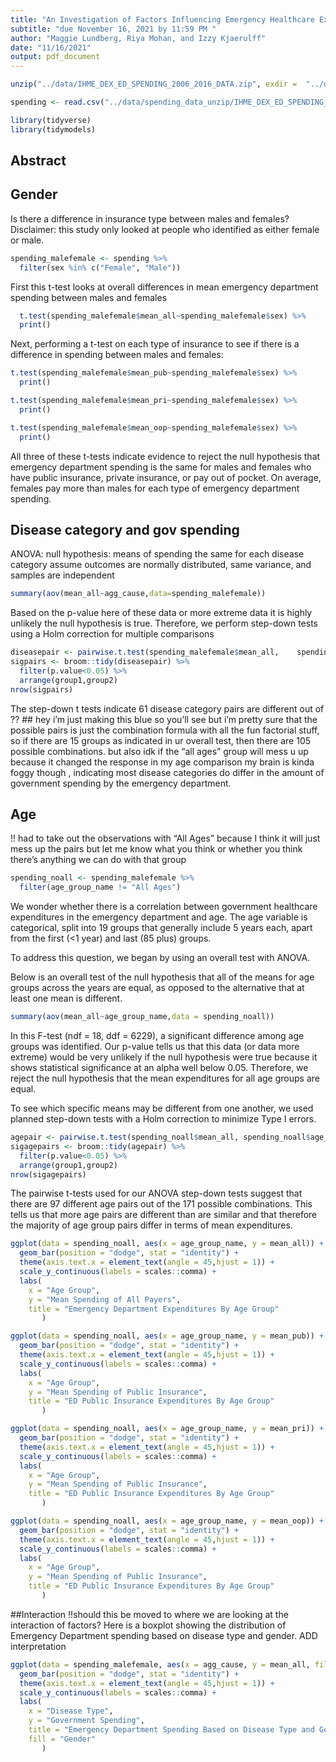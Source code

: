```yaml
---
title: "An Investigation of Factors Influencing Emergency Healthcare Expenditures"
subtitle: "due November 16, 2021 by 11:59 PM "
author: "Maggie Lundberg, Riya Mohan, and Izzy Kjaerulff"
date: "11/16/2021"
output: pdf_document
---
```


```r
unzip("../data/IHME_DEX_ED_SPENDING_2006_2016_DATA.zip", exdir =  "../data/spending_data_unzip")

spending <- read.csv("../data/spending_data_unzip/IHME_DEX_ED_SPENDING_2006_2016_DATA_Y2021M09D23.CSV")
```

```r
library(tidyverse)
library(tidymodels)
```


## Abstract


## Gender

Is there a difference in insurance type between males and females? Disclaimer: this study only looked at people who identified as either female or male.

```r
spending_malefemale <- spending %>%
  filter(sex %in% c("Female", "Male"))

```


First this t-test looks at overall differences in mean emergency department spending between males and females
```r
  t.test(spending_malefemale$mean_all~spending_malefemale$sex) %>%
  print()
```

Next, performing a t-test on each type of insurance to see if there is a difference in spending between males and females:
```r
t.test(spending_malefemale$mean_pub~spending_malefemale$sex) %>%
  print()
```
```r
t.test(spending_malefemale$mean_pri~spending_malefemale$sex) %>%
  print()
```
```r
t.test(spending_malefemale$mean_oop~spending_malefemale$sex) %>%
  print()
```
All three of these t-tests indicate evidence to reject the null hypothesis that emergency department spending is the same for males and females who have public insurance, private insurance, or pay out of pocket. On average, females pay more than males for each type of emergency department spending. 

## Disease category and gov spending

ANOVA:
null hypothesis: means of spending the same for each disease category
assume outcomes are normally distributed, same variance, and samples are independent
```r
summary(aov(mean_all~agg_cause,data=spending_malefemale))
```

Based on the p-value here of these data or more extreme data it is highly unlikely the null hypothesis is true. Therefore, we perform step-down tests using a Holm correction for multiple comparisons
```r
diseasepair <- pairwise.t.test(spending_malefemale$mean_all,    spending_malefemale$agg_cause, p.adj = "holm")
sigpairs <- broom::tidy(diseasepair) %>%
  filter(p.value<0.05) %>%
  arrange(group1,group2)
nrow(sigpairs)
```
The step-down t tests indicate 61 disease category pairs are different out of ??
## hey i'm just making this blue so you'll see but i'm pretty sure that the possible pairs is just the combination formula with all the fun factorial stuff, so if there are 15 groups as indicated in ur overall test, then there are 105 possible combinations. but also idk if the "all ages" group will mess u up because it changed the response in my age comparison my brain is kinda foggy though
, indicating most disease categories do differ in the amount of government spending by the emergency department. 



## Age

!! had to take out the observations with "All Ages" because I think it will just mess up the pairs but let me know what you think or whether you think there's anything we can do with that group

```r

spending_noall <- spending_malefemale %>%
  filter(age_group_name != "All Ages")

```


We wonder whether there is a correlation between government healthcare expenditures in the emergency department and age. The age variable is categorical, split into 19 groups that generally include 5 years each, apart from the first (<1 year) and last (85 plus) groups. 

To address this question, we began by using an overall test with ANOVA.

Below is an overall test of the null hypothesis that all of the means for age groups across the years are equal, as opposed to the alternative that at least one mean is different.

```r

summary(aov(mean_all~age_group_name,data = spending_noall))

```

In this F-test (ndf = 18, ddf = 6229), a significant difference among age groups was identified. Our p-value tells us that this data (or data more extreme) would be very unlikely if the null hypothesis were true because it shows statistical significance at an alpha well below 0.05. Therefore, we reject the null hypothesis that the mean expenditures for all age groups are equal.

To see which specific means may be different from one another, we used planned step-down tests with a Holm correction to minimize Type I errors.

```r

agepair <- pairwise.t.test(spending_noall$mean_all, spending_noall$age_group_name, p.adj = "holm")
sigagepairs <- broom::tidy(agepair) %>%
  filter(p.value<0.05) %>%
  arrange(group1,group2)
nrow(sigagepairs)

```

The pairwise t-tests used for our ANOVA step-down tests suggest that there are 97 different age pairs out of the 171 possible combinations. This tells us that more age pairs are different than are similar and that therefore the majority of age group pairs differ in terms of mean expenditures.

```r

ggplot(data = spending_noall, aes(x = age_group_name, y = mean_all)) +
  geom_bar(position = "dodge", stat = "identity") +
  theme(axis.text.x = element_text(angle = 45,hjust = 1)) +
  scale_y_continuous(labels = scales::comma) +
  labs(
    x = "Age Group",
    y = "Mean Spending of All Payers",
    title = "Emergency Department Expenditures By Age Group"
       )

```

```r

ggplot(data = spending_noall, aes(x = age_group_name, y = mean_pub)) +
  geom_bar(position = "dodge", stat = "identity") +
  theme(axis.text.x = element_text(angle = 45,hjust = 1)) +
  scale_y_continuous(labels = scales::comma) +
  labs(
    x = "Age Group",
    y = "Mean Spending of Public Insurance",
    title = "ED Public Insurance Expenditures By Age Group"
       )

```

```r

ggplot(data = spending_noall, aes(x = age_group_name, y = mean_pri)) +
  geom_bar(position = "dodge", stat = "identity") +
  theme(axis.text.x = element_text(angle = 45,hjust = 1)) +
  scale_y_continuous(labels = scales::comma) +
  labs(
    x = "Age Group",
    y = "Mean Spending of Public Insurance",
    title = "ED Public Insurance Expenditures By Age Group"
       )

```

```r

ggplot(data = spending_noall, aes(x = age_group_name, y = mean_oop)) +
  geom_bar(position = "dodge", stat = "identity") +
  theme(axis.text.x = element_text(angle = 45,hjust = 1)) +
  scale_y_continuous(labels = scales::comma) +
  labs(
    x = "Age Group",
    y = "Mean Spending of Public Insurance",
    title = "ED Public Insurance Expenditures By Age Group"
       )

```


##Interaction
!!should this be moved to where we are looking at the interaction of factors?
Here is a boxplot showing the distribution of Emergency Department spending based on disease type and gender. ADD interpretation
```r

ggplot(data = spending_malefemale, aes(x = agg_cause, y = mean_all, fill = sex)) +
  geom_bar(position = "dodge", stat = "identity") +
  theme(axis.text.x = element_text(angle = 45,hjust = 1)) +
  scale_y_continuous(labels = scales::comma) +
  labs(
    x = "Disease Type",
    y = "Government Spending",
    title = "Emergency Department Spending Based on Disease Type and Gender",
    fill = "Gender"
       )

```